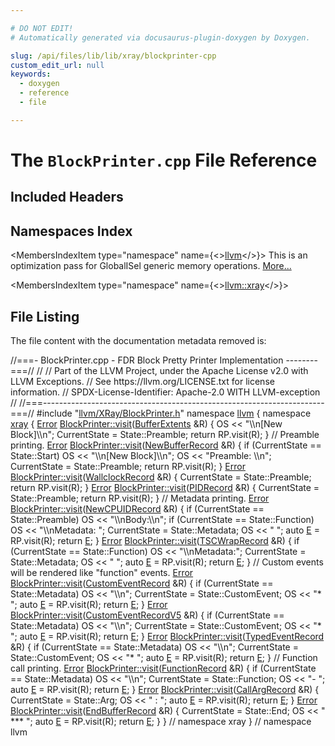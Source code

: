 ```yaml
---

# DO NOT EDIT!
# Automatically generated via docusaurus-plugin-doxygen by Doxygen.

slug: /api/files/lib/lib/xray/blockprinter-cpp
custom_edit_url: null
keywords:
  - doxygen
  - reference
  - file

---
```





# The `BlockPrinter.cpp` File Reference

<DoxygenPage pluginConfig={pluginConfig}>



## Included Headers

<IncludesList>
<IncludesListItem
  filePath="llvm/XRay/BlockPrinter.h"
  permalink="/docs/api/files/include/include/llvm/include/llvm/xray/blockprinter-h"
  isLocal="true" />
</IncludesList>

## Namespaces Index

<MembersIndex>

<MembersIndexItem
  type="namespace"
  name={<><a href="/docs/api/namespaces/llvm">llvm</a></>}>
This is an optimization pass for GlobalISel generic memory operations. <a href="/docs/api/namespaces/llvm/#details">More...</a>
</MembersIndexItem>

<MembersIndexItem
  type="namespace"
  name={<><a href="/docs/api/namespaces/llvm/xray">llvm::xray</a></>}>
</MembersIndexItem>

</MembersIndex>


## File Listing

The file content with the documentation metadata removed is:

<ProgramListing>

<Link id="l00001" /><CodeLine lineNumber="1"><Highlight kind="comment">//===- BlockPrinter.cpp - FDR Block Pretty Printer Implementation --------===//</Highlight><Highlight kind="normal"></Highlight></CodeLine>
<Link id="l00002" /><CodeLine lineNumber="2"><Highlight kind="normal"></Highlight><Highlight kind="comment">//</Highlight><Highlight kind="normal"></Highlight></CodeLine>
<Link id="l00003" /><CodeLine lineNumber="3"><Highlight kind="normal"></Highlight><Highlight kind="comment">// Part of the LLVM Project, under the Apache License v2.0 with LLVM Exceptions.</Highlight><Highlight kind="normal"></Highlight></CodeLine>
<Link id="l00004" /><CodeLine lineNumber="4"><Highlight kind="normal"></Highlight><Highlight kind="comment">// See https://llvm.org/LICENSE.txt for license information.</Highlight><Highlight kind="normal"></Highlight></CodeLine>
<Link id="l00005" /><CodeLine lineNumber="5"><Highlight kind="normal"></Highlight><Highlight kind="comment">// SPDX-License-Identifier: Apache-2.0 WITH LLVM-exception</Highlight><Highlight kind="normal"></Highlight></CodeLine>
<Link id="l00006" /><CodeLine lineNumber="6"><Highlight kind="normal"></Highlight><Highlight kind="comment">//</Highlight><Highlight kind="normal"></Highlight></CodeLine>
<Link id="l00007" /><CodeLine lineNumber="7"><Highlight kind="normal"></Highlight><Highlight kind="comment">//===----------------------------------------------------------------------===//</Highlight><Highlight kind="normal"></Highlight></CodeLine>
<Link id="l00008" /><CodeLine lineNumber="8"><Highlight kind="normal"></Highlight><Highlight kind="preprocessor">#include &quot;<a href="/docs/api/files/include/include/llvm/include/llvm/xray/blockprinter-h">llvm/XRay/BlockPrinter.h</a>&quot;</Highlight><Highlight kind="normal"></Highlight></CodeLine>
<Link id="l00009" /><CodeLine lineNumber="9"><Highlight kind="normal"></Highlight></CodeLine>
<Link id="l00010" /><CodeLine lineNumber="10"><Highlight kind="normal"></Highlight><Highlight kind="keyword">namespace </Highlight><Highlight kind="normal"><a href="/docs/api/namespaces/llvm">llvm</a> &#123;</Highlight></CodeLine>
<Link id="l00011" /><CodeLine lineNumber="11"><Highlight kind="normal"></Highlight><Highlight kind="keyword">namespace </Highlight><Highlight kind="normal"><a href="/docs/api/namespaces/llvm/xray">xray</a> &#123;</Highlight></CodeLine>
<Link id="l00012" /><CodeLine lineNumber="12"><Highlight kind="normal"></Highlight></CodeLine>
<Link id="l00013" /><CodeLine lineNumber="13" lineLink="/docs/api/classes/llvm/xray/blockprinter/#a638547a62ceac32fdae59c7190bf608e"><Highlight kind="normal"><a href="/docs/api/classes/llvm/error">Error</a> <a href="/docs/api/classes/llvm/xray/blockprinter/#a638547a62ceac32fdae59c7190bf608e">BlockPrinter::visit</a>(<a href="/docs/api/classes/llvm/xray/bufferextents">BufferExtents</a> &amp;R) &#123;</Highlight></CodeLine>
<Link id="l00014" /><CodeLine lineNumber="14"><Highlight kind="normal">  OS &lt;&lt; </Highlight><Highlight kind="stringliteral">&quot;\\n&#91;New Block&#93;\\n&quot;</Highlight><Highlight kind="normal">;</Highlight></CodeLine>
<Link id="l00015" /><CodeLine lineNumber="15"><Highlight kind="normal">  CurrentState = State::Preamble;</Highlight></CodeLine>
<Link id="l00016" /><CodeLine lineNumber="16"><Highlight kind="normal">  </Highlight><Highlight kind="keywordflow">return</Highlight><Highlight kind="normal"> RP.visit(R);</Highlight></CodeLine>
<Link id="l00017" /><CodeLine lineNumber="17"><Highlight kind="normal">&#125;</Highlight></CodeLine>
<Link id="l00018" /><CodeLine lineNumber="18"><Highlight kind="normal"></Highlight></CodeLine>
<Link id="l00019" /><CodeLine lineNumber="19"><Highlight kind="normal"></Highlight><Highlight kind="comment">// Preamble printing.</Highlight><Highlight kind="normal"></Highlight></CodeLine>
<Link id="l00020" /><CodeLine lineNumber="20" lineLink="/docs/api/classes/llvm/xray/blockprinter/#aa0ae1e527f62647e09997c9f220f1666"><Highlight kind="normal"><a href="/docs/api/classes/llvm/error">Error</a> <a href="/docs/api/classes/llvm/xray/blockprinter/#a638547a62ceac32fdae59c7190bf608e">BlockPrinter::visit</a>(<a href="/docs/api/classes/llvm/xray/newbufferrecord">NewBufferRecord</a> &amp;R) &#123;</Highlight></CodeLine>
<Link id="l00021" /><CodeLine lineNumber="21"><Highlight kind="normal">  </Highlight><Highlight kind="keywordflow">if</Highlight><Highlight kind="normal"> (CurrentState == State::Start)</Highlight></CodeLine>
<Link id="l00022" /><CodeLine lineNumber="22"><Highlight kind="normal">    OS &lt;&lt; </Highlight><Highlight kind="stringliteral">&quot;\\n&#91;New Block&#93;\\n&quot;</Highlight><Highlight kind="normal">;</Highlight></CodeLine>
<Link id="l00023" /><CodeLine lineNumber="23"><Highlight kind="normal"></Highlight></CodeLine>
<Link id="l00024" /><CodeLine lineNumber="24"><Highlight kind="normal">  OS &lt;&lt; </Highlight><Highlight kind="stringliteral">&quot;Preamble: \\n&quot;</Highlight><Highlight kind="normal">;</Highlight></CodeLine>
<Link id="l00025" /><CodeLine lineNumber="25"><Highlight kind="normal">  CurrentState = State::Preamble;</Highlight></CodeLine>
<Link id="l00026" /><CodeLine lineNumber="26"><Highlight kind="normal">  </Highlight><Highlight kind="keywordflow">return</Highlight><Highlight kind="normal"> RP.visit(R);</Highlight></CodeLine>
<Link id="l00027" /><CodeLine lineNumber="27"><Highlight kind="normal">&#125;</Highlight></CodeLine>
<Link id="l00028" /><CodeLine lineNumber="28"><Highlight kind="normal"></Highlight></CodeLine>
<Link id="l00029" /><CodeLine lineNumber="29" lineLink="/docs/api/classes/llvm/xray/blockprinter/#afa4fd859f681d2b400c21c0c24a55eec"><Highlight kind="normal"><a href="/docs/api/classes/llvm/error">Error</a> <a href="/docs/api/classes/llvm/xray/blockprinter/#a638547a62ceac32fdae59c7190bf608e">BlockPrinter::visit</a>(<a href="/docs/api/classes/llvm/xray/wallclockrecord">WallclockRecord</a> &amp;R) &#123;</Highlight></CodeLine>
<Link id="l00030" /><CodeLine lineNumber="30"><Highlight kind="normal">  CurrentState = State::Preamble;</Highlight></CodeLine>
<Link id="l00031" /><CodeLine lineNumber="31"><Highlight kind="normal">  </Highlight><Highlight kind="keywordflow">return</Highlight><Highlight kind="normal"> RP.visit(R);</Highlight></CodeLine>
<Link id="l00032" /><CodeLine lineNumber="32"><Highlight kind="normal">&#125;</Highlight></CodeLine>
<Link id="l00033" /><CodeLine lineNumber="33"><Highlight kind="normal"></Highlight></CodeLine>
<Link id="l00034" /><CodeLine lineNumber="34" lineLink="/docs/api/classes/llvm/xray/blockprinter/#a38241c4f366fede5858a1d5901cf1b66"><Highlight kind="normal"><a href="/docs/api/classes/llvm/error">Error</a> <a href="/docs/api/classes/llvm/xray/blockprinter/#a638547a62ceac32fdae59c7190bf608e">BlockPrinter::visit</a>(<a href="/docs/api/classes/llvm/xray/pidrecord">PIDRecord</a> &amp;R) &#123;</Highlight></CodeLine>
<Link id="l00035" /><CodeLine lineNumber="35"><Highlight kind="normal">  CurrentState = State::Preamble;</Highlight></CodeLine>
<Link id="l00036" /><CodeLine lineNumber="36"><Highlight kind="normal">  </Highlight><Highlight kind="keywordflow">return</Highlight><Highlight kind="normal"> RP.visit(R);</Highlight></CodeLine>
<Link id="l00037" /><CodeLine lineNumber="37"><Highlight kind="normal">&#125;</Highlight></CodeLine>
<Link id="l00038" /><CodeLine lineNumber="38"><Highlight kind="normal"></Highlight></CodeLine>
<Link id="l00039" /><CodeLine lineNumber="39"><Highlight kind="normal"></Highlight><Highlight kind="comment">// Metadata printing.</Highlight><Highlight kind="normal"></Highlight></CodeLine>
<Link id="l00040" /><CodeLine lineNumber="40" lineLink="/docs/api/classes/llvm/xray/blockprinter/#a47651248efda5aa53b4e171f0faf4146"><Highlight kind="normal"><a href="/docs/api/classes/llvm/error">Error</a> <a href="/docs/api/classes/llvm/xray/blockprinter/#a638547a62ceac32fdae59c7190bf608e">BlockPrinter::visit</a>(<a href="/docs/api/classes/llvm/xray/newcpuidrecord">NewCPUIDRecord</a> &amp;R) &#123;</Highlight></CodeLine>
<Link id="l00041" /><CodeLine lineNumber="41"><Highlight kind="normal">  </Highlight><Highlight kind="keywordflow">if</Highlight><Highlight kind="normal"> (CurrentState == State::Preamble)</Highlight></CodeLine>
<Link id="l00042" /><CodeLine lineNumber="42"><Highlight kind="normal">    OS &lt;&lt; </Highlight><Highlight kind="stringliteral">&quot;\\nBody:\\n&quot;</Highlight><Highlight kind="normal">;</Highlight></CodeLine>
<Link id="l00043" /><CodeLine lineNumber="43"><Highlight kind="normal">  </Highlight><Highlight kind="keywordflow">if</Highlight><Highlight kind="normal"> (CurrentState == State::Function)</Highlight></CodeLine>
<Link id="l00044" /><CodeLine lineNumber="44"><Highlight kind="normal">    OS &lt;&lt; </Highlight><Highlight kind="stringliteral">&quot;\\nMetadata: &quot;</Highlight><Highlight kind="normal">;</Highlight></CodeLine>
<Link id="l00045" /><CodeLine lineNumber="45"><Highlight kind="normal">  CurrentState = State::Metadata;</Highlight></CodeLine>
<Link id="l00046" /><CodeLine lineNumber="46"><Highlight kind="normal">  OS &lt;&lt; </Highlight><Highlight kind="stringliteral">&quot; &quot;</Highlight><Highlight kind="normal">;</Highlight></CodeLine>
<Link id="l00047" /><CodeLine lineNumber="47"><Highlight kind="normal">  </Highlight><Highlight kind="keyword">auto</Highlight><Highlight kind="normal"> <a href="/docs/api/files/lib/lib/ir/builtingcs-cpp/#abb2b3a60ccc38a28239e19a1646e0c8a">E</a> = RP.visit(R);</Highlight></CodeLine>
<Link id="l00048" /><CodeLine lineNumber="48"><Highlight kind="normal">  </Highlight><Highlight kind="keywordflow">return</Highlight><Highlight kind="normal"> <a href="/docs/api/files/lib/lib/ir/builtingcs-cpp/#abb2b3a60ccc38a28239e19a1646e0c8a">E</a>;</Highlight></CodeLine>
<Link id="l00049" /><CodeLine lineNumber="49"><Highlight kind="normal">&#125;</Highlight></CodeLine>
<Link id="l00050" /><CodeLine lineNumber="50"><Highlight kind="normal"></Highlight></CodeLine>
<Link id="l00051" /><CodeLine lineNumber="51" lineLink="/docs/api/classes/llvm/xray/blockprinter/#ad2b7732da3d32629f501a67659909c85"><Highlight kind="normal"><a href="/docs/api/classes/llvm/error">Error</a> <a href="/docs/api/classes/llvm/xray/blockprinter/#a638547a62ceac32fdae59c7190bf608e">BlockPrinter::visit</a>(<a href="/docs/api/classes/llvm/xray/tscwraprecord">TSCWrapRecord</a> &amp;R) &#123;</Highlight></CodeLine>
<Link id="l00052" /><CodeLine lineNumber="52"><Highlight kind="normal">  </Highlight><Highlight kind="keywordflow">if</Highlight><Highlight kind="normal"> (CurrentState == State::Function)</Highlight></CodeLine>
<Link id="l00053" /><CodeLine lineNumber="53"><Highlight kind="normal">    OS &lt;&lt; </Highlight><Highlight kind="stringliteral">&quot;\\nMetadata:&quot;</Highlight><Highlight kind="normal">;</Highlight></CodeLine>
<Link id="l00054" /><CodeLine lineNumber="54"><Highlight kind="normal">  CurrentState = State::Metadata;</Highlight></CodeLine>
<Link id="l00055" /><CodeLine lineNumber="55"><Highlight kind="normal">  OS &lt;&lt; </Highlight><Highlight kind="stringliteral">&quot; &quot;</Highlight><Highlight kind="normal">;</Highlight></CodeLine>
<Link id="l00056" /><CodeLine lineNumber="56"><Highlight kind="normal">  </Highlight><Highlight kind="keyword">auto</Highlight><Highlight kind="normal"> <a href="/docs/api/files/lib/lib/ir/builtingcs-cpp/#abb2b3a60ccc38a28239e19a1646e0c8a">E</a> = RP.visit(R);</Highlight></CodeLine>
<Link id="l00057" /><CodeLine lineNumber="57"><Highlight kind="normal">  </Highlight><Highlight kind="keywordflow">return</Highlight><Highlight kind="normal"> <a href="/docs/api/files/lib/lib/ir/builtingcs-cpp/#abb2b3a60ccc38a28239e19a1646e0c8a">E</a>;</Highlight></CodeLine>
<Link id="l00058" /><CodeLine lineNumber="58"><Highlight kind="normal">&#125;</Highlight></CodeLine>
<Link id="l00059" /><CodeLine lineNumber="59"><Highlight kind="normal"></Highlight></CodeLine>
<Link id="l00060" /><CodeLine lineNumber="60"><Highlight kind="normal"></Highlight><Highlight kind="comment">// Custom events will be rendered like &quot;function&quot; events.</Highlight><Highlight kind="normal"></Highlight></CodeLine>
<Link id="l00061" /><CodeLine lineNumber="61" lineLink="/docs/api/classes/llvm/xray/blockprinter/#a9b3e1679950b0aa8e5ded0cfafa13410"><Highlight kind="normal"><a href="/docs/api/classes/llvm/error">Error</a> <a href="/docs/api/classes/llvm/xray/blockprinter/#a638547a62ceac32fdae59c7190bf608e">BlockPrinter::visit</a>(<a href="/docs/api/classes/llvm/xray/customeventrecord">CustomEventRecord</a> &amp;R) &#123;</Highlight></CodeLine>
<Link id="l00062" /><CodeLine lineNumber="62"><Highlight kind="normal">  </Highlight><Highlight kind="keywordflow">if</Highlight><Highlight kind="normal"> (CurrentState == State::Metadata)</Highlight></CodeLine>
<Link id="l00063" /><CodeLine lineNumber="63"><Highlight kind="normal">    OS &lt;&lt; </Highlight><Highlight kind="stringliteral">&quot;\\n&quot;</Highlight><Highlight kind="normal">;</Highlight></CodeLine>
<Link id="l00064" /><CodeLine lineNumber="64"><Highlight kind="normal">  CurrentState = State::CustomEvent;</Highlight></CodeLine>
<Link id="l00065" /><CodeLine lineNumber="65"><Highlight kind="normal">  OS &lt;&lt; </Highlight><Highlight kind="stringliteral">&quot;&#42;  &quot;</Highlight><Highlight kind="normal">;</Highlight></CodeLine>
<Link id="l00066" /><CodeLine lineNumber="66"><Highlight kind="normal">  </Highlight><Highlight kind="keyword">auto</Highlight><Highlight kind="normal"> <a href="/docs/api/files/lib/lib/ir/builtingcs-cpp/#abb2b3a60ccc38a28239e19a1646e0c8a">E</a> = RP.visit(R);</Highlight></CodeLine>
<Link id="l00067" /><CodeLine lineNumber="67"><Highlight kind="normal">  </Highlight><Highlight kind="keywordflow">return</Highlight><Highlight kind="normal"> <a href="/docs/api/files/lib/lib/ir/builtingcs-cpp/#abb2b3a60ccc38a28239e19a1646e0c8a">E</a>;</Highlight></CodeLine>
<Link id="l00068" /><CodeLine lineNumber="68"><Highlight kind="normal">&#125;</Highlight></CodeLine>
<Link id="l00069" /><CodeLine lineNumber="69"><Highlight kind="normal"></Highlight></CodeLine>
<Link id="l00070" /><CodeLine lineNumber="70" lineLink="/docs/api/classes/llvm/xray/blockprinter/#a2b3eafe01b014bb027ca1c40d327a82c"><Highlight kind="normal"><a href="/docs/api/classes/llvm/error">Error</a> <a href="/docs/api/classes/llvm/xray/blockprinter/#a638547a62ceac32fdae59c7190bf608e">BlockPrinter::visit</a>(<a href="/docs/api/classes/llvm/xray/customeventrecordv5">CustomEventRecordV5</a> &amp;R) &#123;</Highlight></CodeLine>
<Link id="l00071" /><CodeLine lineNumber="71"><Highlight kind="normal">  </Highlight><Highlight kind="keywordflow">if</Highlight><Highlight kind="normal"> (CurrentState == State::Metadata)</Highlight></CodeLine>
<Link id="l00072" /><CodeLine lineNumber="72"><Highlight kind="normal">    OS &lt;&lt; </Highlight><Highlight kind="stringliteral">&quot;\\n&quot;</Highlight><Highlight kind="normal">;</Highlight></CodeLine>
<Link id="l00073" /><CodeLine lineNumber="73"><Highlight kind="normal">  CurrentState = State::CustomEvent;</Highlight></CodeLine>
<Link id="l00074" /><CodeLine lineNumber="74"><Highlight kind="normal">  OS &lt;&lt; </Highlight><Highlight kind="stringliteral">&quot;&#42;  &quot;</Highlight><Highlight kind="normal">;</Highlight></CodeLine>
<Link id="l00075" /><CodeLine lineNumber="75"><Highlight kind="normal">  </Highlight><Highlight kind="keyword">auto</Highlight><Highlight kind="normal"> <a href="/docs/api/files/lib/lib/ir/builtingcs-cpp/#abb2b3a60ccc38a28239e19a1646e0c8a">E</a> = RP.visit(R);</Highlight></CodeLine>
<Link id="l00076" /><CodeLine lineNumber="76"><Highlight kind="normal">  </Highlight><Highlight kind="keywordflow">return</Highlight><Highlight kind="normal"> <a href="/docs/api/files/lib/lib/ir/builtingcs-cpp/#abb2b3a60ccc38a28239e19a1646e0c8a">E</a>;</Highlight></CodeLine>
<Link id="l00077" /><CodeLine lineNumber="77"><Highlight kind="normal">&#125;</Highlight></CodeLine>
<Link id="l00078" /><CodeLine lineNumber="78"><Highlight kind="normal"></Highlight></CodeLine>
<Link id="l00079" /><CodeLine lineNumber="79" lineLink="/docs/api/classes/llvm/xray/blockprinter/#a47f8340e3d377181e1bee12c1dc92cc2"><Highlight kind="normal"><a href="/docs/api/classes/llvm/error">Error</a> <a href="/docs/api/classes/llvm/xray/blockprinter/#a638547a62ceac32fdae59c7190bf608e">BlockPrinter::visit</a>(<a href="/docs/api/classes/llvm/xray/typedeventrecord">TypedEventRecord</a> &amp;R) &#123;</Highlight></CodeLine>
<Link id="l00080" /><CodeLine lineNumber="80"><Highlight kind="normal">  </Highlight><Highlight kind="keywordflow">if</Highlight><Highlight kind="normal"> (CurrentState == State::Metadata)</Highlight></CodeLine>
<Link id="l00081" /><CodeLine lineNumber="81"><Highlight kind="normal">    OS &lt;&lt; </Highlight><Highlight kind="stringliteral">&quot;\\n&quot;</Highlight><Highlight kind="normal">;</Highlight></CodeLine>
<Link id="l00082" /><CodeLine lineNumber="82"><Highlight kind="normal">  CurrentState = State::CustomEvent;</Highlight></CodeLine>
<Link id="l00083" /><CodeLine lineNumber="83"><Highlight kind="normal">  OS &lt;&lt; </Highlight><Highlight kind="stringliteral">&quot;&#42;  &quot;</Highlight><Highlight kind="normal">;</Highlight></CodeLine>
<Link id="l00084" /><CodeLine lineNumber="84"><Highlight kind="normal">  </Highlight><Highlight kind="keyword">auto</Highlight><Highlight kind="normal"> <a href="/docs/api/files/lib/lib/ir/builtingcs-cpp/#abb2b3a60ccc38a28239e19a1646e0c8a">E</a> = RP.visit(R);</Highlight></CodeLine>
<Link id="l00085" /><CodeLine lineNumber="85"><Highlight kind="normal">  </Highlight><Highlight kind="keywordflow">return</Highlight><Highlight kind="normal"> <a href="/docs/api/files/lib/lib/ir/builtingcs-cpp/#abb2b3a60ccc38a28239e19a1646e0c8a">E</a>;</Highlight></CodeLine>
<Link id="l00086" /><CodeLine lineNumber="86"><Highlight kind="normal">&#125;</Highlight></CodeLine>
<Link id="l00087" /><CodeLine lineNumber="87"><Highlight kind="normal"></Highlight></CodeLine>
<Link id="l00088" /><CodeLine lineNumber="88"><Highlight kind="normal"></Highlight><Highlight kind="comment">// Function call printing.</Highlight><Highlight kind="normal"></Highlight></CodeLine>
<Link id="l00089" /><CodeLine lineNumber="89" lineLink="/docs/api/classes/llvm/xray/blockprinter/#a5adc122e0ba7f60f767f48c582c77565"><Highlight kind="normal"><a href="/docs/api/classes/llvm/error">Error</a> <a href="/docs/api/classes/llvm/xray/blockprinter/#a638547a62ceac32fdae59c7190bf608e">BlockPrinter::visit</a>(<a href="/docs/api/classes/llvm/xray/functionrecord">FunctionRecord</a> &amp;R) &#123;</Highlight></CodeLine>
<Link id="l00090" /><CodeLine lineNumber="90"><Highlight kind="normal">  </Highlight><Highlight kind="keywordflow">if</Highlight><Highlight kind="normal"> (CurrentState == State::Metadata)</Highlight></CodeLine>
<Link id="l00091" /><CodeLine lineNumber="91"><Highlight kind="normal">    OS &lt;&lt; </Highlight><Highlight kind="stringliteral">&quot;\\n&quot;</Highlight><Highlight kind="normal">;</Highlight></CodeLine>
<Link id="l00092" /><CodeLine lineNumber="92"><Highlight kind="normal">  CurrentState = State::Function;</Highlight></CodeLine>
<Link id="l00093" /><CodeLine lineNumber="93"><Highlight kind="normal">  OS &lt;&lt; </Highlight><Highlight kind="stringliteral">&quot;-  &quot;</Highlight><Highlight kind="normal">;</Highlight></CodeLine>
<Link id="l00094" /><CodeLine lineNumber="94"><Highlight kind="normal">  </Highlight><Highlight kind="keyword">auto</Highlight><Highlight kind="normal"> <a href="/docs/api/files/lib/lib/ir/builtingcs-cpp/#abb2b3a60ccc38a28239e19a1646e0c8a">E</a> = RP.visit(R);</Highlight></CodeLine>
<Link id="l00095" /><CodeLine lineNumber="95"><Highlight kind="normal">  </Highlight><Highlight kind="keywordflow">return</Highlight><Highlight kind="normal"> <a href="/docs/api/files/lib/lib/ir/builtingcs-cpp/#abb2b3a60ccc38a28239e19a1646e0c8a">E</a>;</Highlight></CodeLine>
<Link id="l00096" /><CodeLine lineNumber="96"><Highlight kind="normal">&#125;</Highlight></CodeLine>
<Link id="l00097" /><CodeLine lineNumber="97"><Highlight kind="normal"></Highlight></CodeLine>
<Link id="l00098" /><CodeLine lineNumber="98" lineLink="/docs/api/classes/llvm/xray/blockprinter/#a1743339bbcd0ff76be44a7a59dc4010c"><Highlight kind="normal"><a href="/docs/api/classes/llvm/error">Error</a> <a href="/docs/api/classes/llvm/xray/blockprinter/#a638547a62ceac32fdae59c7190bf608e">BlockPrinter::visit</a>(<a href="/docs/api/classes/llvm/xray/callargrecord">CallArgRecord</a> &amp;R) &#123;</Highlight></CodeLine>
<Link id="l00099" /><CodeLine lineNumber="99"><Highlight kind="normal">  CurrentState = State::Arg;</Highlight></CodeLine>
<Link id="l00100" /><CodeLine lineNumber="100"><Highlight kind="normal">  OS &lt;&lt; </Highlight><Highlight kind="stringliteral">&quot; : &quot;</Highlight><Highlight kind="normal">;</Highlight></CodeLine>
<Link id="l00101" /><CodeLine lineNumber="101"><Highlight kind="normal">  </Highlight><Highlight kind="keyword">auto</Highlight><Highlight kind="normal"> <a href="/docs/api/files/lib/lib/ir/builtingcs-cpp/#abb2b3a60ccc38a28239e19a1646e0c8a">E</a> = RP.visit(R);</Highlight></CodeLine>
<Link id="l00102" /><CodeLine lineNumber="102"><Highlight kind="normal">  </Highlight><Highlight kind="keywordflow">return</Highlight><Highlight kind="normal"> <a href="/docs/api/files/lib/lib/ir/builtingcs-cpp/#abb2b3a60ccc38a28239e19a1646e0c8a">E</a>;</Highlight></CodeLine>
<Link id="l00103" /><CodeLine lineNumber="103"><Highlight kind="normal">&#125;</Highlight></CodeLine>
<Link id="l00104" /><CodeLine lineNumber="104"><Highlight kind="normal"></Highlight></CodeLine>
<Link id="l00105" /><CodeLine lineNumber="105" lineLink="/docs/api/classes/llvm/xray/blockprinter/#a7a409943d9e978b2655cb1ba32142e55"><Highlight kind="normal"><a href="/docs/api/classes/llvm/error">Error</a> <a href="/docs/api/classes/llvm/xray/blockprinter/#a638547a62ceac32fdae59c7190bf608e">BlockPrinter::visit</a>(<a href="/docs/api/classes/llvm/xray/endbufferrecord">EndBufferRecord</a> &amp;R) &#123;</Highlight></CodeLine>
<Link id="l00106" /><CodeLine lineNumber="106"><Highlight kind="normal">    CurrentState = State::End;</Highlight></CodeLine>
<Link id="l00107" /><CodeLine lineNumber="107"><Highlight kind="normal">    OS &lt;&lt; </Highlight><Highlight kind="stringliteral">&quot; &#42;&#42;&#42; &quot;</Highlight><Highlight kind="normal">;</Highlight></CodeLine>
<Link id="l00108" /><CodeLine lineNumber="108"><Highlight kind="normal">    </Highlight><Highlight kind="keyword">auto</Highlight><Highlight kind="normal"> <a href="/docs/api/files/lib/lib/ir/builtingcs-cpp/#abb2b3a60ccc38a28239e19a1646e0c8a">E</a> = RP.visit(R);</Highlight></CodeLine>
<Link id="l00109" /><CodeLine lineNumber="109"><Highlight kind="normal">    </Highlight><Highlight kind="keywordflow">return</Highlight><Highlight kind="normal"> <a href="/docs/api/files/lib/lib/ir/builtingcs-cpp/#abb2b3a60ccc38a28239e19a1646e0c8a">E</a>;</Highlight></CodeLine>
<Link id="l00110" /><CodeLine lineNumber="110"><Highlight kind="normal">&#125;</Highlight></CodeLine>
<Link id="l00111" /><CodeLine lineNumber="111"><Highlight kind="normal"></Highlight></CodeLine>
<Link id="l00112" /><CodeLine lineNumber="112"><Highlight kind="normal">&#125; </Highlight><Highlight kind="comment">// namespace xray</Highlight><Highlight kind="normal"></Highlight></CodeLine>
<Link id="l00113" /><CodeLine lineNumber="113"><Highlight kind="normal">&#125; </Highlight><Highlight kind="comment">// namespace llvm</Highlight><Highlight kind="normal"></Highlight></CodeLine>

</ProgramListing>

</DoxygenPage>
